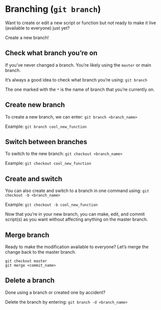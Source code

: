 # Branching (`git branch`)

Want to create or edit a new script or function but not ready to make it live (available to everyone) just yet? 

Create a new branch! 

## Check what branch you're on

If you've never changed a branch. You're likely using the `master` or main branch.

It's always a good idea to check what branch you're using:
`git branch`

The one marked with the `*` is the name of branch that you're currently on.

## Create new branch

To create a new branch, we can enter:
`git branch <branch_name>`

Example:
`git branch cool_new_function`

## Switch between branches 

To switch to the new branch:
`git checkout <branch_name>`

Example:
`git checkout cool_new_function`

## Create and switch

You can also create and switch to a branch in one command using:
`git checkout -b <branch_name>`

Example:
`git checkout -b cool_new_function`

Now that you're in your new branch, you can make, edit, and commit script(s) as you want without affecting anything on the master branch.

## Merge branch

Ready to make the modification available to everyone? Let's merge the change back to the master branch.

```
git checkout master
git merge <commit_name>
```

## Delete a branch

Done using a branch or created one by accident?

Delete the branch by entering:
`git branch -d <branch_name>`